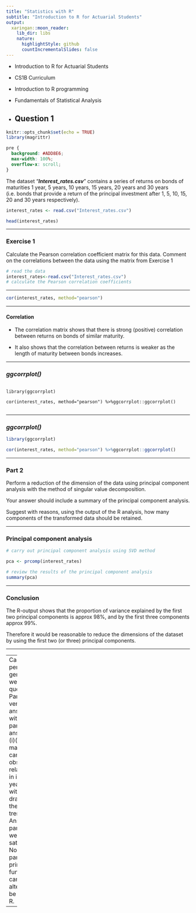 ```yaml
---
title: "Statistics with R"
subtitle: "Introduction to R for Actuarial Students"
output:
  xaringan::moon_reader:
    lib_dir: libs
    nature:
      highlightStyle: github
      countIncrementalSlides: false
---
```


* Introduction to R for Actuarial Students

* CS1B Curriculum

* Introduction to R programming
* Fundamentals of Statistical Analysis

* Question 1
---

```r
knitr::opts_chunk$set(echo = TRUE)
library(magrittr)
```

```css
pre {
  background: #ADD8E6;
  max-width: 100%;
  overflow-x: scroll;
}
```



The dataset “***Interest_rates.csv***” contains a series of returns on bonds of maturities 
1 year, 5 years, 10 years, 15 years, 20 years and 30 years (i.e. bonds that provide a
return of the principal investment after 1, 5, 10, 15, 20 and 30 years respectively).



```r
interest_rates <- read.csv("Interest_rates.csv")
``` 

```r
head(interest_rates)
```


---

### Exercise 1

Calculate the Pearson correlation coefficient matrix for this data.
Comment on the correlations between the data using the matrix from
Exercise 1



```r

# read the data
interest_rates<-read.csv("Interest_rates.csv")
# calculate the Pearson correlation coefficients

``` 

---

```r
cor(interest_rates, method="pearson")
``` 

---


#### Correlation

* The correlation matrix shows that there is strong (positive) correlation between returns on bonds of similar maturity.

* It also shows that the correlation between returns is weaker as the length of maturity between bonds increases.

---


### ***ggcorrplot()***

<pre><code>
library(ggcorrplot)

cor(interest_rates, method="pearson") %>%ggcorrplot::ggcorrplot()

</code></pre>

---

### ***ggcorrplot()***

```r
library(ggcorrplot)

cor(interest_rates, method="pearson") %>%ggcorrplot::ggcorrplot()

```

---

### Part 2

Perform a reduction of the dimension of the data using principal component analysis with the method of singular value decomposition.

Your answer should include a summary of the principal component analysis.

Suggest with reasons, using the output of the R analysis, how many 
components of the transformed data should be retained.

---
 
### Principal component analysis
 
```r
# carry out principal component analysis using SVD method

pca <- prcomp(interest_rates)
``` 


```r
# review the results of the principal component analysis
summary(pca)

```


---

### Conclusion



The R-output shows that the proportion of variance explained by the first two principal
components is approx 98%, and by the first three components approx 99%.

Therefore it would be reasonable to reduce the dimensions of the dataset by using the
first two (or three) principal components.

---


---
Candidates performed generally well in this question. Part (i) was very well answered,
with some partial answers in (i)(b) where many candidates observed a relationship in
individual years without drawing out the overall trend. Answers in part (ii) were also
satisfactory. Note that in part (ii) the princomp() function can alternatively be used in R.

---
